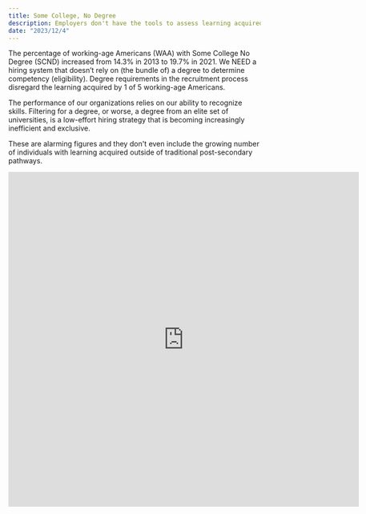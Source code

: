 ```yaml
---
title: Some College, No Degree
description: Employers don't have the tools to assess learning acquired by 20% of working-age Americans
date: "2023/12/4"
---
```

The percentage of working-age Americans (WAA) with Some College No Degree (SCND) increased from 14.3% in 2013 to 19.7% in 2021. We NEED a hiring system that doesn’t rely on (the bundle of) a degree to determine competency (eligibility). Degree requirements in the recruitment process disregard the learning acquired by 1 of 5 working-age Americans.

The performance of our organizations relies on our ability to recognize skills. Filtering for a degree, or worse, a degree from an elite set of universities, is a low-effort hiring strategy that is becoming increasingly inefficient and exclusive.

These are alarming figures and they don't even include the growing number of individuals with learning acquired outside of traditional post-secondary pathways.

<iframe width="700" height="669" frameborder="0" scrolling="no" src="https://docs.google.com/spreadsheets/d/e/2PACX-1vSy_KAEEBhOwBgOxChVnhPoCIvS_QtuVCqFnEsx1NhfsSzoUZ8ZF6MKUvjCwbAOUAYSpm5FKd1a67a6/pubhtml?gid=0&amp;single=true&amp;widget=true&amp;headers=false"></iframe>
